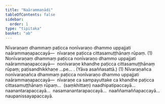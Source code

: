 ```yaml
---
title: "Naārammaṇādi"
tableOfContents: false
sidebar:
  order: 1
type: "tipitaka"
basket: "ab"
---
```



<DynamicBreadcrumb />

<Division number="7">

<Paragraph number="1904">
Nīvaraṇaṃ dhammaṃ paṭicca nonīvaraṇo dhammo uppajjati naārammaṇapaccayā—  nīvaraṇe paṭicca cittasamuṭṭhānaṃ rūpaṃ. (1)
</Paragraph>

<Paragraph number="1905">
Nonīvaraṇaṃ dhammaṃ paṭicca nonīvaraṇo dhammo uppajjati naārammaṇapaccayā—  nonīvaraṇe khandhe paṭicca cittasamuṭṭhānaṃ rūpaṃ; paṭisandhikkhaṇe …pe… . (Yāva asaññasattā.) (1)
</Paragraph>

<Paragraph number="1906">
Nīvaraṇañca nonīvaraṇañca dhammaṃ paṭicca nonīvaraṇo dhammo uppajjati naārammaṇapaccayā—  nīvaraṇe ca sampayuttake ca khandhe paṭicca cittasamuṭṭhānaṃ rūpaṃ…  (saṃkhittaṃ) naadhipatipaccayā…  naanantarapaccayā…  nasamanantarapaccayā…  naaññamaññapaccayā…  naupanissayapaccayā.
</Paragraph>
</Division>